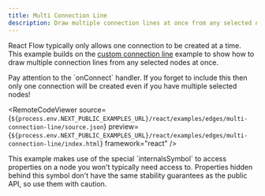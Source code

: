 ```yaml
---
title: Multi Connection Line
description: Draw multiple connection lines at once from any selected nodes.
---
```



<ExampleLayout>

React Flow typically only allows one connection to be created at a time. This
example builds on the [custom connection line](/examples/edges/custom-connectionline)
example to show how to draw multiple connection lines from any selected nodes at
once.

<Callout type="info">
  Pay attention to the `onConnect` handler. If you forget to include this then
  only one connection will be created even if you have multiple selected nodes!
</Callout>

<RemoteCodeViewer
  source={`${process.env.NEXT_PUBLIC_EXAMPLES_URL}/react/examples/edges/multi-connection-line/source.json`}
  preview={`${process.env.NEXT_PUBLIC_EXAMPLES_URL}/react/examples/edges/multi-connection-line/index.html`}
  framework="react"
/>

<Callout type="warning">
  This example makes use of the special `internalsSymbol` to access properties
  on a node you won't typically need access to. Properties hidden behind this
  symbol don't have the same stability guarantees as the public API, so use them
  with caution.
</Callout>

</ExampleLayout>
